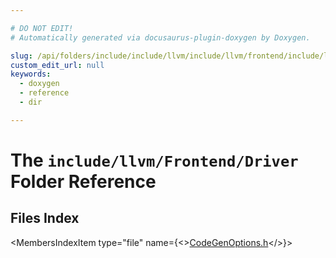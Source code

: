 ```yaml
---

# DO NOT EDIT!
# Automatically generated via docusaurus-plugin-doxygen by Doxygen.

slug: /api/folders/include/include/llvm/include/llvm/frontend/include/llvm/frontend/driver
custom_edit_url: null
keywords:
  - doxygen
  - reference
  - dir

---
```





# The `include/llvm/Frontend/Driver` Folder Reference

<DoxygenPage pluginConfig={pluginConfig}>



## Files Index

<MembersIndex>

<MembersIndexItem
  type="file"
  name={<><a href="/docs/api/files/include/include/llvm/include/llvm/frontend/include/llvm/frontend/driver/codegenoptions-h">CodeGenOptions.h</a></>}>
</MembersIndexItem>

</MembersIndex>


</DoxygenPage>
